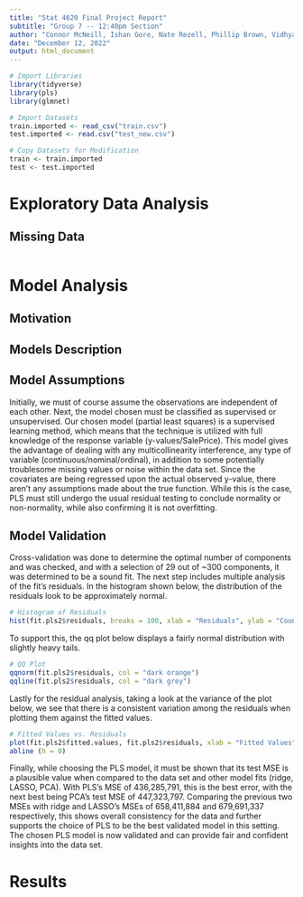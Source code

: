 ```yaml
---
title: "Stat 4620 Final Project Report"
subtitle: "Group 7 -- 12:40pm Section"
author: "Connor McNeill, Ishan Gore, Nate Rezell, Phillip Brown, Vidhya Kewale"
date: "December 12, 2022"
output: html_document
---
```


<!-- First, import packages & datasets -->
```r
# Import Libraries
library(tidyverse)
library(pls)
library(glmnet)

# Import Datasets
train.imported <- read_csv("train.csv")
test.imported <- read.csv("test_new.csv")

# Copy Datasets for Modification
train <- train.imported
test <- test.imported
```

# Exploratory Data Analysis

## Missing Data

```r

```

# Model Analysis


## Motivation


## Models Description


## Model Assumptions

Initially, we must of course assume the observations are independent of each other. Next, the model chosen must be classified as supervised or unsupervised. Our chosen model (partial least squares) is a supervised learning method, which means that the technique is utilized with full knowledge of the response variable (y-values/SalePrice). This model gives the advantage of dealing with any multicollinearity interference, any type of variable (continuous/nominal/ordinal), in addition to some potentially troublesome missing values or noise within the data set. Since the covariates are being regressed upon the actual observed y-value, there aren’t any assumptions made about the true function. While this is the case, PLS must still undergo the usual residual testing to conclude normality or non-normality, while also confirming it is not overfitting.

## Model Validation

Cross-validation was done to determine the optimal number of components and was checked, and with a selection of 29 out of ~300 components, it was determined to be a sound fit. The next step includes multiple analysis of the fit’s residuals. 
In the histogram shown below, the distribution of the residuals look to be approximately normal. 
``` r
# Histogram of Residuals
hist(fit.pls2$residuals, breaks = 100, xlab = "Residuals", ylab = "Count", main = "Histogram of Residuals", col="dark red", xlim=c(-2e+05, 2e+05))
```

To support this, the qq plot below displays a fairly normal distribution with slightly heavy tails. 
``` r
# QQ Plot
qqnorm(fit.pls2$residuals, col = "dark orange")
qqline(fit.pls2$residuals, col = "dark grey")
```

Lastly for the residual analysis, taking a look at the variance of the plot below, we see that there is a consistent variation among the residuals when plotting them against the fitted values. 
```r
# Fitted Values vs. Residuals
plot(fit.pls2$fitted.values, fit.pls2$residuals, xlab = "Fitted Values", ylab = "Residuals", main = "Fitted Values vs. Residuals", col="dark green", type="p")
abline (h = 0)
```

Finally, while choosing the PLS model, it must be shown that its test MSE is a plausible value when compared to the data set and other model fits (ridge, LASSO, PCA). With PLS’s MSE of 436,285,791, this is the best error, with the next best being PCA’s test MSE of 447,323,797. Comparing the previous two MSEs with ridge and LASSO’s MSEs of 658,411,884 and 679,691,337 respectively, this shows overall consistency for the data and further supports the choice of PLS to be the best validated model in this setting. The chosen PLS model is now validated and can provide fair and confident insights into the data set.


# Results

